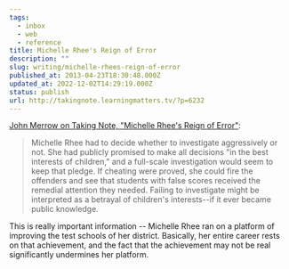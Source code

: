 ```yaml
---
tags:
  - inbox
  - web
  - reference
title: Michelle Rhee's Reign of Error
description: ""
slug: writing/michelle-rhees-reign-of-error
published_at: 2013-04-23T18:30:48.000Z
updated_at: 2022-12-02T14:29:19.000Z
status: publish
url: http://takingnote.learningmatters.tv/?p=6232
---
```

[John Merrow on Taking Note, "Michelle Rhee's Reign of Error"](http://takingnote.learningmatters.tv/?p=6232):

> Michelle Rhee had to decide whether to investigate aggressively or not. She had publicly promised to make all decisions "in the best interests of children," and a full-scale investigation would seem to keep that pledge. If cheating were proved, she could fire the offenders and see that students with false scores received the remedial attention they needed. Failing to investigate might be interpreted as a betrayal of children's interests--if it ever became public knowledge.

This is really important information -- Michelle Rhee ran on a platform of improving the test schools of her district. Basically, her entire career rests on that achievement, and the fact that the achievement may not be real significantly undermines her platform.

